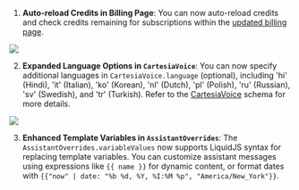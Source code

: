 1. **Auto-reload Credits in Billing Page**: You can now auto-reload credits and check credits remaining for subscriptions within the [updated billing page](https://dashboard.vapi.ai/org/billing).

<Frame caption="Auto-reload credits in the [updated billing page](https://dashboard.vapi.ai/org/billing)">
  <img src="../static/images/changelog/auto-reload.png" />
</Frame>

2. **Expanded Language Options in `CartesiaVoice`**: You can now specify additional languages in `CartesiaVoice.language` (optional), including 'hi' (Hindi), 'it' (Italian), 'ko' (Korean), 'nl' (Dutch), 'pl' (Polish), 'ru' (Russian), 'sv' (Swedish), and 'tr' (Turkish). Refer to the [CartesiaVoice](https://api.vapi.ai/api) schema for more details.

<Frame caption="Expanded language options in `CartesiaVoice`">
  <img src="../static/images/changelog/cartesia-languages.png" />
</Frame>

3. **Enhanced Template Variables in `AssistantOverrides`**: The `AssistantOverrides.variableValues` now supports LiquidJS syntax for replacing template variables. You can customize assistant messages using expressions like `{{ name }}` for dynamic content, or format dates with `{{"now" | date: "%b %d, %Y, %I:%M %p", "America/New_York"}}`.